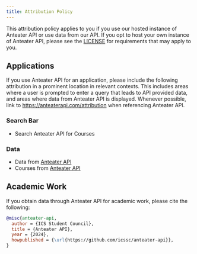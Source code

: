 ```yaml
---
title: Attribution Policy
---
```


This attribution policy applies to you if you use our hosted instance of Anteater API or use data from our API. If you opt to host your own instance of Anteater API, please see the [LICENSE](https://github.com/icssc/anteater-api?tab=AGPL-3.0-1-ov-file#readme) for requirements that may apply to you.

## Applications

If you use Anteater API for an application, please include the following attribution in a prominent location in relevant contexts. This includes areas where a user is prompted to enter a query that leads to API provided data, and areas where data from Anteater API is displayed. Whenever possible, link to https://anteaterapi.com/attribution when referencing Anteater API.

### Search Bar

- Search Anteater API for Courses

### Data

- Data from [Anteater API](https://anteaterapi.com/attribution)
- Courses from [Anteater API](https://anteaterapi.com/attribution)

## Academic Work

If you obtain data through Anteater API for academic work, please cite the following:

```bibtex
@misc{anteater-api,
  author = {ICS Student Council},
  title = {Anteater API},
  year = {2024},
  howpublished = {\url{https://github.com/icssc/anteater-api}},
}
```
